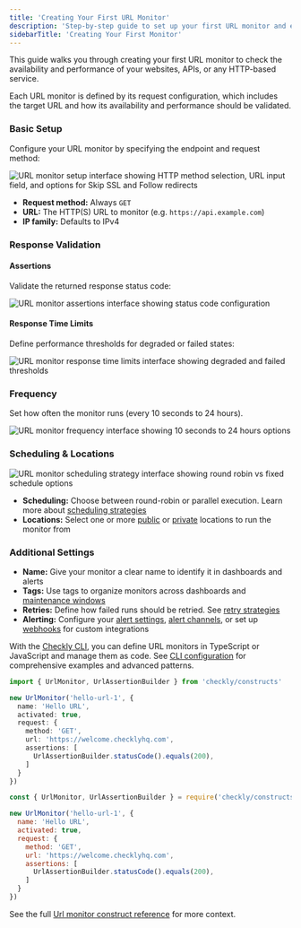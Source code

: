 ```yaml
---
title: 'Creating Your First URL Monitor'
description: 'Step-by-step guide to set up your first URL monitor and ensure your websites and APIs are always accessible.'
sidebarTitle: 'Creating Your First Monitor'
---
```


This guide walks you through creating your first URL monitor to check the availability and performance of your websites, APIs, or any HTTP-based service.

<Tabs>
<Tab title="Create from UI">

Each URL monitor is defined by its request configuration, which includes the target URL and how its availability and performance should be validated.

### Basic Setup

Configure your URL monitor by specifying the endpoint and request method:

<Frame>
  <img src="/images/url-monitor-entry.png" alt="URL monitor setup interface showing HTTP method selection, URL input field, and options for Skip SSL and Follow redirects" />
</Frame>

* **Request method:** Always `GET`
* **URL:** The HTTP(S) URL to monitor (e.g. `https://api.example.com`)
* **IP family:** Defaults to IPv4

### Response Validation

#### Assertions
Validate the returned response status code:

<Frame>
  <img src="/images/url-monitor-assertions.png" alt="URL monitor assertions interface showing status code configuration" />
</Frame>

#### Response Time Limits
Define performance thresholds for degraded or failed states:

<Frame>
  <img src="/images/url-monitor-response-times.png" alt="URL monitor response time limits interface showing degraded and failed thresholds" />
</Frame>

### Frequency

Set how often the monitor runs (every 10 seconds to 24 hours).

<Frame>
  <img src="/images/url-monitor-frequency.png" alt="URL monitor frequency interface showing 10 seconds to 24 hours options" />
</Frame>


### Scheduling & Locations

<Frame>
  <img src="/images/url-monitor-scheduling-strategy.png" alt="URL monitor scheduling strategy interface showing round robin vs fixed schedule options" />
</Frame>

* **Scheduling:** Choose between round-robin or parallel execution. Learn more about [scheduling strategies](/docs/monitoring/global-locations#scheduling-strategies)
* **Locations:** Select one or more [public](/docs/monitoring/global-locations/) or [private](/docs/private-locations/) locations to run the monitor from

### Additional Settings

* **Name:** Give your monitor a clear name to identify it in dashboards and alerts
* **Tags:** Use tags to organize monitors across dashboards and [maintenance windows](/docs/maintenance-windows/)
* **Retries:** Define how failed runs should be retried. See [retry strategies](/docs/alerting-and-retries/retries/)
* **Alerting:** Configure your [alert settings](/docs/alerting-and-retries/alert-settings/), [alert channels](/docs/alerting-and-retries/alert-channels/), or set up [webhooks](/docs/alerting-and-retries/webhooks/) for custom integrations

</Tab>
<Tab title="Create from Code">

With the [Checkly CLI](/cli/overview), you can define URL monitors in TypeScript or JavaScript and manage them as code. See [CLI configuration](/docs/detect/uptime-monitoring/cli-configuration) for comprehensive examples and advanced patterns.


<Tabs>
<Tab title="TypeScript">

```ts hello-url.check.ts
import { UrlMonitor, UrlAssertionBuilder } from 'checkly/constructs'

new UrlMonitor('hello-url-1', {
  name: 'Hello URL',
  activated: true,
  request: {
    method: 'GET',
    url: 'https://welcome.checklyhq.com',
    assertions: [
      UrlAssertionBuilder.statusCode().equals(200),
    ]
  }
})
```

</Tab>
<Tab title="JavaScript">

```js hello-url.check.js
const { UrlMonitor, UrlAssertionBuilder } = require('checkly/constructs')

new UrlMonitor('hello-url-1', {
  name: 'Hello URL',
  activated: true,
  request: {
    method: 'GET',
    url: 'https://welcome.checklyhq.com',
    assertions: [
      UrlAssertionBuilder.statusCode().equals(200),
    ]
  }
})
```

</Tab>
</Tabs>

See the full [Url monitor construct reference](/constructs/url-monitor) for more context.

</Tab>
</Tabs>








